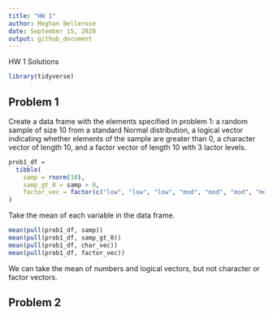 ```yaml
---
title: "HW 1"
author: Meghan Bellerose
date: September 15, 2020
output: github_document
---
```


HW 1 Solutions 

```r
library(tidyverse)

```


## Problem 1

Create a data frame with the elements specified in problem 1: a random sample of size 10 from a standard Normal distribution, a logical vector indicating whether elements of the sample are greater than 0, a character vector of length 10, and a factor vector of length 10 with 3 lactor levels.

```r
prob1_df = 
  tibble(
    samp = rnorm(10),
    samp_gt_0 = samp > 0,
    factor_vec = factor(c("low", "low", "low", "mod", "mod", "mod", "mod", "high", "high", "high"))
)

```

Take the mean of each variable in the data frame.

```r
mean(pull(prob1_df, samp))
mean(pull(prob1_df, samp_gt_0))
mean(pull(prob1_df, char_vec))
mean(pull(prob1_df, factor_vec))
```

We can take the mean of numbers and logical vectors, but not character or factor vectors.

## Problem 2